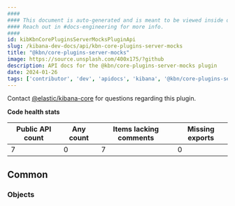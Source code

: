 ```yaml
---
####
#### This document is auto-generated and is meant to be viewed inside our experimental, new docs system.
#### Reach out in #docs-engineering for more info.
####
id: kibKbnCorePluginsServerMocksPluginApi
slug: /kibana-dev-docs/api/kbn-core-plugins-server-mocks
title: "@kbn/core-plugins-server-mocks"
image: https://source.unsplash.com/400x175/?github
description: API docs for the @kbn/core-plugins-server-mocks plugin
date: 2024-01-26
tags: ['contributor', 'dev', 'apidocs', 'kibana', '@kbn/core-plugins-server-mocks']
---
```




Contact [@elastic/kibana-core](https://github.com/orgs/elastic/teams/kibana-core) for questions regarding this plugin.

**Code health stats**

| Public API count  | Any count | Items lacking comments | Missing exports |
|-------------------|-----------|------------------------|-----------------|
| 7 | 0 | 7 | 0 |

## Common

### Objects
<DocDefinitionList data={kbnCorePluginsServerMocksObj.common.objects}/>

